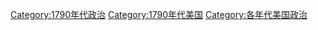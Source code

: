 [[Category:1790年代政治|Category:1790年代政治]]
[[Category:1790年代美国|Category:1790年代美国]]
[[Category:各年代美国政治|Category:各年代美国政治]]